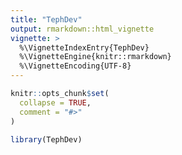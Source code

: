 ```yaml
---
title: "TephDev"
output: rmarkdown::html_vignette
vignette: >
  %\VignetteIndexEntry{TephDev}
  %\VignetteEngine{knitr::rmarkdown}
  %\VignetteEncoding{UTF-8}
---
```


```r
knitr::opts_chunk$set(
  collapse = TRUE,
  comment = "#>"
)
```

```r
library(TephDev)
```
